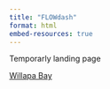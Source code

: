 ```yaml
---
title: "FLOWdash"
format: html
embed-resources: true
---
```


Temporarly landing page

[Willapa Bay](flow_dash_willapa.html)
